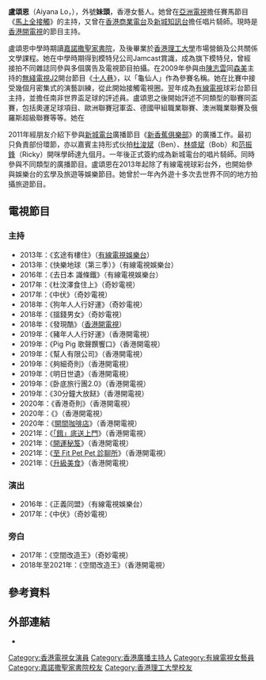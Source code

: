 {{Notability Unreferenced|time=2022-05-23T10:34:50+00:00}}
'''盧頌恩'''（Aiyana Lo，{{bd|1988年|3月2日||}}），外號'''妹頭'''，香港女藝人。她曾在[[亞洲電視|亞洲電視]]擔任賽馬節目《[[馬上全接觸|馬上全接觸]]》的主持，又曾在[[香港商業電台|香港商業電台]]及[[新城知訊台|新城知訊台]]擔任唱片騎師。現時是[[香港開電視|香港開電視]]的節目主持。

盧頌恩中學時期讀[[嘉諾撒聖家書院|嘉諾撒聖家書院]]，及後畢業於[[香港理工大學|香港理工大學]]市場營銷及公共關係文學課程。她在中學時期得到模特兒公司Jamcast賞識，成為旗下模特兒，曾經接拍不同雜誌同參與多個廣告及電視節目拍攝。在2009年參與由[[陳志雲|陳志雲]]同[[森美|森美]]主持的[[無綫電視|無綫電視]][[J2|J2]]開台節目《[[十人巷|十人巷]]》，以「龜仙人」作為參賽名稱。她在比賽中接受幾個月密集式的演藝訓練，從此開始接觸電視圈。翌年成為[[有線電視|有線電視]]球彩台節目主持，並擔任南非世界盃足球的評述員。盧頌恩之後開始評述不同類型的聯賽同盃賽，包括奧運足球項目、歐洲聯賽冠軍盃、德國甲組職業聯賽、澳洲職業聯賽及俄羅斯超級聯賽等等。她在

2011年經朋友介紹下參與[[新城電台|新城電台]]廣播節目《[[新香蕉俱樂部|新香蕉俱樂部]]》的廣播工作。最初只負責部份環節，亦以嘉賓主持形式伙拍[[杜浚斌|杜浚斌]]（Ben）、[[林盛斌|林盛斌]]（Bob）和[[范振鋒|范振鋒]]（Ricky）開咪學師達九個月。一年後正式簽約成為新城電台的唱片騎師。同時參與不同類型的廣播節目。盧頌恩在2013年起除了有線電視球彩台外，也開始參與娛樂台的玄學及旅遊等娛樂節目。她曾於一年內外遊十多次去世界不同的地方拍攝旅遊節目。

==電視節目==
===主持===
* 2013年：《玄途有樓住》（[[有線電視娛樂台|有線電視娛樂台]]）
* 2013年：《快樂地球（第三季）》（有線電視娛樂台）
* 2016年：《去日本 識條鐵》（有線電視娛樂台）
* 2017年：《杜汶澤食住上》（奇妙電視）
* 2017年：《中伏》（奇妙電視）
* 2018年：《狗年人人行好運》（奇妙電視）
* 2018年：《搵錢男女》（奇妙電視）
* 2018年：《發現酷》（[[香港開電視|香港開電視]]）
* 2019年：《豬年人人行好運》（香港開電視）
* 2019年：《Pig Pig 歌聲饌饗口》（香港開電視）
* 2019年：《幫人有限公司》（香港開電視）
* 2019年：《夠細奇則》（香港開電視）
* 2019年：《明日世遺》（香港開電視）
* 2019年：《卧底旅行團2.0》（香港開電視）
* 2019年：《30分鐘大放餸》（香港開電視）
* 2020年：《香港奇則》（香港開電視）
* 2020年：《{{tsl|yue|餓底外賣員}}》（香港開電視）
* 2020年：《[[開間咖啡店|開間咖啡店]]》（香港開電視）
* 2021年：《[[「餓」底送上門|「餓」底送上門]]》（香港開電視）
* 2021年：《[[開運秘笈|開運秘笈]]》（香港開電視）
* 2021年：《[[至_Fit_Pet_Pet_診聊所|至 Fit Pet Pet 診聊所]]》（香港開電視）
* 2021年：《[[升級美食|升級美食]]》（香港開電視）

===演出===
* 2016年：《正義同盟》（有線電視娛樂台）
* 2017年：《中伏》（奇妙電視）

===旁白===
* 2017年：《空間改造王》（奇妙電視）
* 2018年至2021年：《空間改造王》（香港開電視）

==參考資料==
{{reflist}}

==外部連結==
*{{Facebook |id=muitaumuitau}}
[[Category:香港電視女演員|Category:香港電視女演員]]
[[Category:香港廣播主持人|Category:香港廣播主持人]]
[[Category:有線電視女藝員|Category:有線電視女藝員]]
[[Category:嘉諾撒聖家書院校友|Category:嘉諾撒聖家書院校友]]
[[Category:香港理工大學校友|Category:香港理工大學校友]]